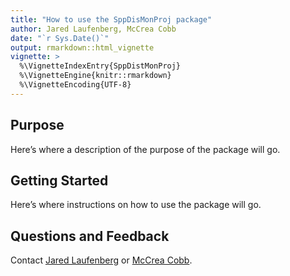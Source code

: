```yaml
---
title: "How to use the SppDisMonProj package"
author: Jared Laufenberg, McCrea Cobb
date: "`r Sys.Date()`"
output: rmarkdown::html_vignette
vignette: >
  %\VignetteIndexEntry{SppDistMonProj}
  %\VignetteEngine{knitr::rmarkdown}
  %\VignetteEncoding{UTF-8}
---
```


## Purpose

Here's where a description of the purpose of the package will go.

## Getting Started

Here's where instructions on how to use the package will go.

## Questions and Feedback

Contact [Jared Laufenberg](mailto: jared_laufenberg@fws.gov) or 
[McCrea Cobb](mailto: mccrea_cobb@fws.gov). 
